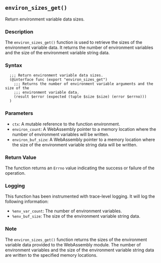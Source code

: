 ## `environ_sizes_get()`

Return environment variable data sizes.

### Description

The `environ_sizes_get()` function is used to retrieve the sizes of the environment variable data. It returns the number of environment variables and the size of the environment variable string data.

### Syntax

```ebnf
  ;;; Return environment variable data sizes.
  (@interface func (export "environ_sizes_get")
    ;;; Returns the number of environment variable arguments and the size of the
    ;;; environment variable data.
    (result $error (expected (tuple $size $size) (error $errno)))
  )
```
### Parameters

- `ctx`: A mutable reference to the function environment.
- `environ_count`: A WebAssembly pointer to a memory location where the number of environment variables will be written.
- `environ_buf_size`: A WebAssembly pointer to a memory location where the size of the environment variable string data will be written.

### Return Value

The function returns an `Errno` value indicating the success or failure of the operation.

### Logging

This function has been instrumented with trace-level logging. It will log the following information:

- `%env_var_count`: The number of environment variables.
- `%env_buf_size`: The size of the environment variable string data.

### Note

The `environ_sizes_get()` function returns the sizes of the environment variable data provided to the WebAssembly module. The number of environment variables and the size of the environment variable string data are written to the specified memory locations.
